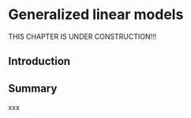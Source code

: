 
# Generalized linear models {#glm}

THIS CHAPTER IS UNDER CONSTRUCTION!!! 

## Introduction

## Summary
xxx



